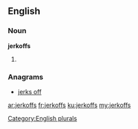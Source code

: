 ==English==

===Noun===
'''jerkoffs'''

# {{plural of|[[jerkoff]]}}

===Anagrams===
* [[jerks off#English|jerks off]]

[[Category:English plurals]]

[[ar:jerkoffs]]
[[fr:jerkoffs]]
[[ku:jerkoffs]]
[[my:jerkoffs]]